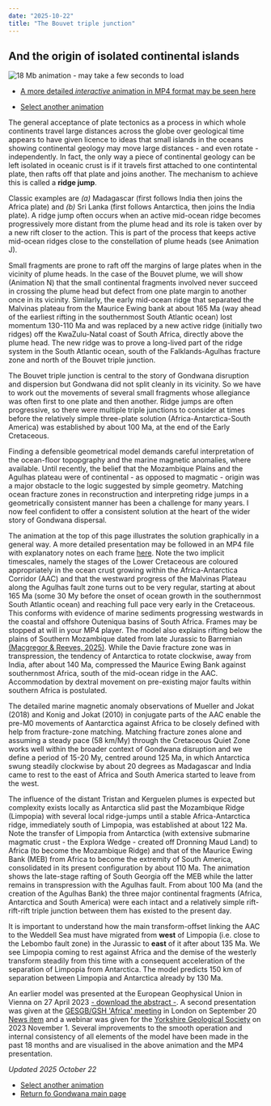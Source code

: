 ```yaml
---
date: "2025-10-22"
title: "The Bouvet triple junction"
---
```


## And the origin of isolated continental islands

![18 Mb animation - may take a few seconds to load](./assets/Bouvet-x-4.gif)

* [A more detailed *interactive* animation in MP4 format may be seen here](https://www.reeves.nl/7002247bf4ad52e91f2278e42a8858a2/BouvetTJ-6D-15Mb.mp4)

* [Select another animation](../animations)

The general acceptance of plate tectonics as a process in which whole continents travel large distances across the globe over geological time appears to have given licence to ideas that small islands in the oceans showing continental geology may move large distances - and even rotate - independently.  In fact, the only way a piece of continental geology can be left isolated in oceanic crust is if it travels first attached to one contintental plate, then rafts off that plate and joins another.  The mechanism to achieve this is called a **ridge jump**.

Classic examples are *(a)* Madagascar (first follows India then joins the Africa plate) and *(b)* Sri Lanka (first follows Antarctica, then joins the India plate). A ridge jump often occurs when an active mid-ocean ridge becomes progressively more distant from the plume head and its role is taken over by a new rift closer to the action.  This is part of the process that keeps active mid-ocean ridges close to the constellation of plume heads (see Animation J).

Small fragments are prone to raft off the margins of large plates when in the vicinity of plume heads.  In the case of the Bouvet plume, we will show (Animation N) that the small continental fragments involved never succeed in crossing the plume head but defect from one plate margin to another once in its vicinity.  Similarly, the early mid-ocean ridge that separated the Malvinas plateau from the Maurice Ewing bank at about 165 Ma (way ahead of the earliest rifting in the southernmost South Atlantic ocean) lost momentum 130-110 Ma and was replaced by a new active ridge (initially two ridges) off the KwaZulu-Natal coast of South Africa, directly above the plume head.  The new ridge was to prove a long-lived part of the ridge system in the South Atlantic ocean, south of the Falklands-Agulhas fracture zone and north of the Bouvet triple junction.

The Bouvet triple junction is central to the story of Gondwana disruption and dispersion but Gondwana did not split cleanly in its vicinity. So we have to work out the movements of several small fragments whose allegiance was often first to one plate and then another. Ridge jumps are often progressive, so there were multiple triple junctions to consider at times before the relatively simple three-plate solution (Africa-Antarctica-South America) was established by about 100 Ma, at the end of the Early Cretaceous.

Finding a defensible geometrical model demands careful interpretation of the ocean-floor topopgraphy and the marine magnetic anomalies, where available. Until recently, the belief that the Mozambique Plains and the Agulhas plateau were of continental - as opposed to magmatic - origin was a major obstacle to the logic suggested by simple geometry. Matching ocean fracture zones in reconstruction and interpreting ridge jumps in a geometrically consistent manner has been a challenge for many years.  I now feel confident to offer a consistent solution at the heart of the wider story of Gondwana dispersal.

The animation at the top of this page illustrates the solution graphically in a general way.  A more detailed presentation may be followed in an MP4 file with explanatory notes on each frame [here](./assets/BouvetTJ-6D-15Mb.mp4). Note the two implicit timescales, namely the stages of the Lower Cretaceous are coloured appropriately in the ocean crust growing within the Africa-Antarctica Corridor (AAC) and that the westward progress of the Malvinas Plateau along the Agulhas fault zone turns out to be very regular, starting at about 165 Ma (some 30 My before the onset of ocean growth in the southernmost South Atlantic ocean) and reaching full pace very early in the Cretaceous. This conforms with evidence of marine sediments progressing westwards in the coastal and offshore Outeniqua basins of South Africa. Frames may be stopped at will in your MP4 player. The model also explains rifting below the plains of Southern Mozambique dated from late Jurassic to Barremian [(Macgregor & Reeves, 2025)](https://www.researchgate.net/publication/394805965_A_Paleotectonic_Atlas_of_the_African_Plate_Permian_to_Recent). While the Davie fracture zone was in transpression, the tendency of Antarctica to rotate clockwise, away from India, after about 140 Ma, compressed the Maurice Ewing Bank against southernmost Africa, south of the mid-ocean ridge in the AAC. Accommodation by dextral movement on pre-existing major faults within southern Africa is postulated.

The detailed marine magnetic anomaly observations of Mueller and Jokat (2018) and Konig and Jokat (2010) in conjugate parts of the AAC enable the pre-M0 movements of Aantarctica against Africa to be closely defined with help from fracture-zone matching. Matching fracture zones alone and assuming a steady pace (58 km/My) through the Cretaceous Quiet Zone works well within the broader context of Gondwana disruption and we define a period of 15-20 My, centred around 125 Ma, in which Antarctica swung steadily clockwise by about 20 degrees as Madagascar and India came to rest to the east of Africa and South America started to leave from the west. 

The influence of the distant Tristan and Kerguelen plumes is expected but complexity exists locally as Antarctica slid past the Mozambique Ridge (Limpopia) with several local ridge-jumps until a stable Africa-Antarctica ridge, immediately south of Limpopia, was established at about 122 Ma. Note the transfer of Limpopia from Antarctica (with extensive submarine magmatic crust - the Explora Wedge - created off Dronning Maud Land) to Africa (to become the Mozambique Ridge) and that of the Maurice Ewing Bank (MEB) from Africa to become the extremity of South America, consolidated in its present configuration by about 110 Ma. The animation shows the late-stage rafting of South Georgia off the MEB while the latter remains in transpression with the Agulhas fault. From about 100 Ma (and the creation of the Agulhas Bank) the three major continental fragments (Africa, Antarctica and South America) were each intact and a relatively simple rift-rift-rift triple junction between them has existed to the present day.

It is important to understand how the main transform-offset linking the AAC to the Weddell Sea must have migrated from **west** of Limpopia (i.e. close to the Lebombo fault zone) in the Jurassic to **east** of it after about 135 Ma. We see Limpopia coming to rest against Africa and the demise of the westerly transform steadily from this time with a consequent acceleration of the separation of Limpopia from Antarctica. The model predicts 150 km of separation between Limpopia and Antarctica already by 130 Ma.

An earlier model was presented at the European Geophysical Union in Vienna on 27 April 2023 [- download the abstract -](ttps://meetingorganizer.copernicus.org/EGU23/EGU23-5784.html). A second presentation was given at the [GESGB/GSH 'Africa' meeting](https://africa.ges-gb.org.uk/) in London on September 20 [News item](https://www.reeves.nl/news/oval-pear-shaped) and a webinar was given for the [Yorkshire Geological Society](https://www.yorksgeolsoc.org.uk/events-list/gondwanas-demise) on 2023 November 1. Several improvements to the smooth operation and internal consistency of all elements of the model have been made in the past 18 months and are visualised in the above animation and the MP4 presentation.

*Updated 2025 October 22*

* [Select another animation](../animations)
* [Return fo Gondwana main page](../../gondwana)

